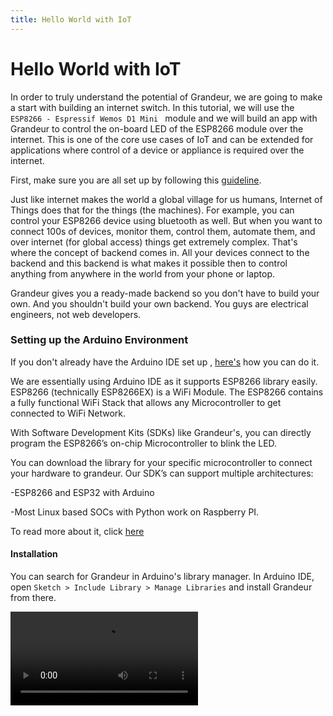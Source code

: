 ```yaml
---
title: Hello World with IoT
---
```


# Hello World with IoT

In order to truly understand the potential of Grandeur, we are going to make a start with building an internet switch. In this tutorial, we will use the `ESP8266 - Espressif Wemos D1 Mini ` module and we will build an app with Grandeur to control the on-board LED of the ESP8266 module over the internet. This is one of the core use cases of IoT and can be extended for applications where control of a device or appliance is required over the internet.

First, make sure you are all set up by following this [guideline](/getting-started). 

Just like internet makes the world a global village for us humans, Internet of Things does that for the things (the machines). For example, you can control your ESP8266 device using bluetooth as well. But when you want to connect 100s of devices, monitor them, control them, automate them, and over internet (for global access) things get extremely complex. That's where the concept of backend comes in. All your devices connect to the backend and this backend is what makes it possible then to control anything from anywhere in the world from your phone or laptop.

Grandeur gives you a ready-made backend so you don't have to build your own. And you shouldn't build your own backend. You guys are electrical engineers, not web developers.
 
### Setting up the Arduino Environment

If you don't already have the Arduino IDE set up , [here's](https://docs.arduino.cc/software/ide-v2/tutorials/getting-started/ide-v2-downloading-and-installing) how you can do it.

We are essentially using Arduino IDE as it supports ESP8266 library easily. ESP8266 (technically ESP8266EX) is a WiFi Module. The ESP8266 contains a fully functional WiFi Stack that allows any Microcontroller to get connected to WiFi Network.

With Software Development Kits (SDKs) like Grandeur's, you can directly program the ESP8266’s on-chip Microcontroller to blink the LED.

<Callout emoji="✅">
You can download the library for your specific microcontroller to connect your hardware to grandeur. Our SDK’s can support multiple architectures:

-ESP8266 and ESP32 with Arduino

-Most Linux based SOCs with Python work on Raspberry PI.

</Callout>

To read more about it, click [here](/data/guides/hardware)

#### Installation

You can search for Grandeur in Arduino's library manager. In Arduino IDE, open `Sketch > Include Library > Manage Libraries` and install Grandeur from there.

<Video src="/images/guides/install-grandeur-library.webm" />

### Running the Code

Here’s how the main internet_switch.ino file looks like

```cpp
/* Including the SDK and WiFi library */
#include <Grandeur.h>
#include <ESP8266WiFi.h>

/* Configurations */
String deviceID = "YOUR-DEVICE-ID";
String apiKey = "YOUR-APIKEY";
String token = "YOUR-ACCESS-TOKEN";

/* WiFi credentials */
String ssid = "WIFI-SSID";
String password = "WIFI-PASSWORD";

/* Create variable to hold project and device */
Grandeur::Project project;
Grandeur::Project::Device device;

/* Function to check device's connection status */
void onConnection(bool status) {
  switch(status) {
        case CONNECTED:
          /* Device connected to the cloud */
          
          Serial.println("Device is connected to the cloud.");
          return;

        case DISCONNECTED:
          /* Device disconnected from cloud */

          Serial.println("Device is disconnected from the cloud.");
          return;
  }
}

/* Function to handle state update event */
void updateHandler(const char* path, const char* state) {
    if(strcmp(state, "1") == 0) digitalWrite(2, 1);
    else digitalWrite(2, 0);
    /* Print state */
    Serial.printf("Updated state is %s\n", state);
}

/* Function to connect to WiFi */
void connectWiFi() {
    /* Set mode to station */
    WiFi.mode(WIFI_STA);

    /* Connect using the ssid and password */
    WiFi.begin(ssid, password);

    /* Block till the WiFi is connected */
    while (WiFi.status() != WL_CONNECTED) {
         delay(500);
         Serial.print(".");
    }
    
    /* Print message */
    Serial.println("");
    Serial.println("WiFi connected");

    /* And IP address */
    Serial.println(WiFi.localIP());
}

void setup() {
    /* Begin the serial */
    Serial.begin(9600);

    /* Connect to WiFi */
    connectWiFi();
    
    /* Initializes the global object "grandeur" with your configurations. */
    project = grandeur.init(apiKey, token);
    
    /* Get reference to device */
    device = project.device(deviceID);
    
    /* Sets connection state update handler */
    project.onConnection(onConnection);
    
    /* Add event handler on state variable */
    device.data().on("state", updateHandler);   
    
    /* Set mode of LED to output */
    pinMode(2, OUTPUT);

    /* Turn the LED off by default */
    digitalWrite(2, 0);    
}

void loop() {
    /* 
        Synchronizes the SDK with the cloud
        SDK will loop till we are connected to WiFi    
    */
    if(WiFi.status() == WL_CONNECTED) project.loop();
}
```

Here's what'e essentially happening in this code:

![State Diagram](/images/introduction/state-diagram.webp)

`loop` function is what runs the SDK: it connects the device with Grandeur; when disconnected, it automatically reconnects; pulls new messages from Grandeur; pushes messages to Grandeur; and so on. But trying to do any sort of communication on the internet is useless until the WiFi isn't connected. In this case, it would only run when the WiFi is connected. If while running, the WiFi gets disconnected, `WiFi.status() == WL_CONNECTED` would evaluate to false and the SDK would stop running (trying to send more messages or fetch data).

### What Next 

Add your token, API key and deviceID into the Grandeur Credentials section of the code . Next add enter your WiFi Credentials and you are all good to go! 

Now simply run your code in the Arduino IDE. After the upload is complete, the LED on ESP8266 will blink fast, indicating that the ESP is trying to connect to the WiFi network. As soon as the connection is established, the LED stops blinking. Inside your terminal, you'd see dots (.) printing while the ESP is connecting to WiFi. After successful connection, it prints the ESP's IP Address.

After connecting to WiFi, ESP8266 starts connecting to Grandeur. Once it's connected, it prints that in the terminal.

To control the on-board LED on the ESP8266, go the Grandeur Dashboard and create a canvas app following the steps listed below:

- Click on the Canvas tab from the left menu.
- Add a button widget
- Click on the widget and click the Configure button.
- Edit the widget configurations, including its title, variable we want to control (since we want to control the LED on ESP with this switch button, we choose the led variable), ON state value, and OFF state value. Then click Save.
- The button widget is ready.

<Video src="/images/guides/canvas-button.webm" />

A Canvas guide is also lsited below. 

 <Callout emoji="📋">
 [**Canvas Guide**](/guides/grandeur-canvas/canvas) 
 </Callout>

Click the switch and look at the LED on the ESP8266. The LED on the ESP8266 should toggle every time you hit the switch button. 

